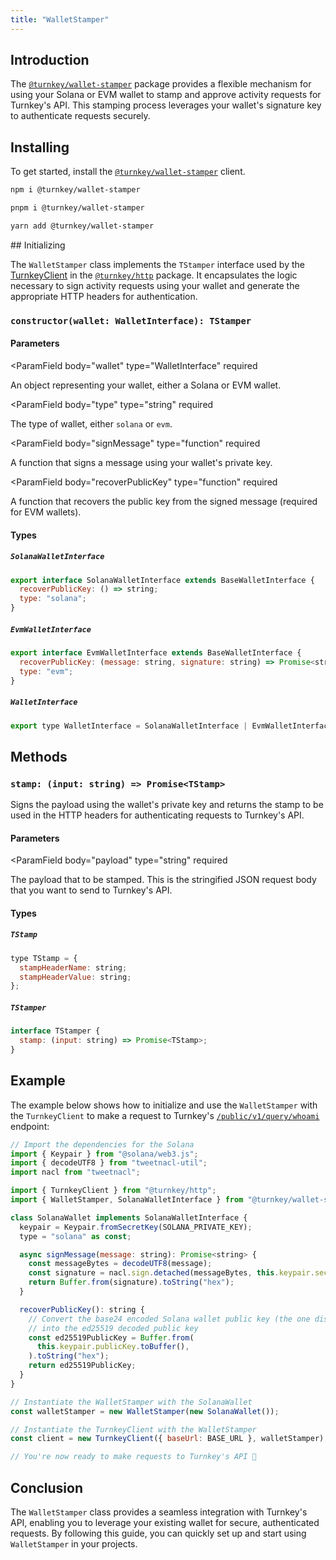 ```yaml
---
title: "WalletStamper"
---
```


## Introduction

The [`@turnkey/wallet-stamper`](https://www.npmjs.com/package/@turnkey/wallet-stamper) package provides a flexible mechanism for using your Solana or EVM wallet to stamp and approve activity requests for Turnkey's API. This stamping process leverages your wallet's signature key to authenticate requests securely.

## Installing

To get started, install the [`@turnkey/wallet-stamper`](https://www.npmjs.com/package/@turnkey/wallet-stamper) client.

<CodeGroup>

```bash npm
npm i @turnkey/wallet-stamper
```

```bash pnpm
pnpm i @turnkey/wallet-stamper
```

```bash yarn
yarn add @turnkey/wallet-stamper
```
</CodeGroup>
## Initializing

The `WalletStamper` class implements the `TStamper` interface used by the [TurnkeyClient](/sdks/advanced/turnkey-client) in the [`@turnkey/http`](https://www.npmjs.com/package/@turnkey/http) package. It encapsulates the logic necessary to sign activity requests using your wallet and generate the appropriate HTTP headers for authentication.

### `constructor(wallet: WalletInterface): TStamper`

#### Parameters

<ParamField
  body="wallet"
  type="WalletInterface"
  required
>

An object representing your wallet, either a Solana or EVM wallet.
</ParamField>

<ParamField
  body="type"
  type="string"
  required
>

The type of wallet, either `solana` or `evm`.
</ParamField>

<ParamField
  body="signMessage"
  type="function"
  required
>

A function that signs a message using your wallet's private key.
</ParamField>

<ParamField
  body="recoverPublicKey"
  type="function"
  required
>

A function that recovers the public key from the signed message (required for EVM wallets).
</ParamField>

#### Types

##### `SolanaWalletInterface`

```js
export interface SolanaWalletInterface extends BaseWalletInterface {
  recoverPublicKey: () => string;
  type: "solana";
}
```

##### `EvmWalletInterface`

```js
export interface EvmWalletInterface extends BaseWalletInterface {
  recoverPublicKey: (message: string, signature: string) => Promise<string>;
  type: "evm";
}
```

##### `WalletInterface`

```js
export type WalletInterface = SolanaWalletInterface | EvmWalletInterface;
```

## Methods

### `stamp: (input: string) => Promise<TStamp>`

Signs the payload using the wallet's private key and returns the stamp to be used in the HTTP headers for authenticating requests to Turnkey's API.

#### Parameters

<ParamField
  body="payload"
  type="string"
  required
>

The payload that to be stamped. This is the stringified JSON request body that you want to send to Turnkey's API.
</ParamField>
#### Types

##### `TStamp`

```js
type TStamp = {
  stampHeaderName: string;
  stampHeaderValue: string;
};
```

##### `TStamper`

```js
interface TStamper {
  stamp: (input: string) => Promise<TStamp>;
}
```

## Example

The example below shows how to initialize and use the `WalletStamper` with the `TurnkeyClient` to make a request to Turnkey's [`/public/v1/query/whoami`](/api-reference/sessions/who-am-i) endpoint:

```js
// Import the dependencies for the Solana
import { Keypair } from "@solana/web3.js";
import { decodeUTF8 } from "tweetnacl-util";
import nacl from "tweetnacl";

import { TurnkeyClient } from "@turnkey/http";
import { WalletStamper, SolanaWalletInterface } from "@turnkey/wallet-stamper";

class SolanaWallet implements SolanaWalletInterface {
  keypair = Keypair.fromSecretKey(SOLANA_PRIVATE_KEY);
  type = "solana" as const;

  async signMessage(message: string): Promise<string> {
    const messageBytes = decodeUTF8(message);
    const signature = nacl.sign.detached(messageBytes, this.keypair.secretKey);
    return Buffer.from(signature).toString("hex");
  }

  recoverPublicKey(): string {
    // Convert the base24 encoded Solana wallet public key (the one displayed in the wallet)
    // into the ed25519 decoded public key
    const ed25519PublicKey = Buffer.from(
      this.keypair.publicKey.toBuffer(),
    ).toString("hex");
    return ed25519PublicKey;
  }
}

// Instantiate the WalletStamper with the SolanaWallet
const walletStamper = new WalletStamper(new SolanaWallet());

// Instantiate the TurnkeyClient with the WalletStamper
const client = new TurnkeyClient({ baseUrl: BASE_URL }, walletStamper);

// You're now ready to make requests to Turnkey's API 🎉
```

## Conclusion

The `WalletStamper` class provides a seamless integration with Turnkey's API, enabling you to leverage your existing wallet for secure, authenticated requests. By following this guide, you can quickly set up and start using `WalletStamper` in your projects.
